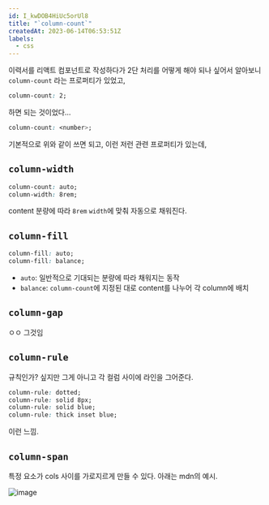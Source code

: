 ---
id: I_kwDOB4HiUc5orUl8
title: "`column-count`"
createdAt: 2023-06-14T06:53:51Z
labels:
  - css
---

이력서를 리액트 컴포넌트로 작성하다가 2단 처리를 어떻게 해야 되나 싶어서 알아보니 `column-count` 라는 프로퍼티가 있었고,

```css
column-count: 2;
```

하면 되는 것이었다...

```css
column-count: <number>;
```
기본적으로 위와 같이 쓰면 되고, 이런 저런 관련 프로퍼티가 있는데,

## `column-width`
```css
column-count: auto;
column-width: 8rem;
```
content 분량에 따라 `8rem` `width`에 맞춰 자동으로  채워진다.

## `column-fill`

```css
column-fill: auto;
column-fill: balance;
```

- `auto`: 일반적으로 기대되는 분량에 따라 채워지는 동작
- `balance`: `column-count`에 지정된 대로 content를 나누어 각 column에 배치

## `column-gap`

ㅇㅇ 그것임

## `column-rule`

규칙인가? 싶지만 그게 아니고 각 컬럼 사이에 라인을 그어준다.

```css
column-rule: dotted;
column-rule: solid 8px;
column-rule: solid blue;
column-rule: thick inset blue;
```
이런 느낌.

## `column-span`

특정 요소가 cols 사이를 가로지르게 만들 수 있다. 아래는 mdn의 예시.

![image](https://github.com/sehyunchung/til/assets/31644638/7f3c8d69-1554-4556-a4f1-053d97d1785c)

